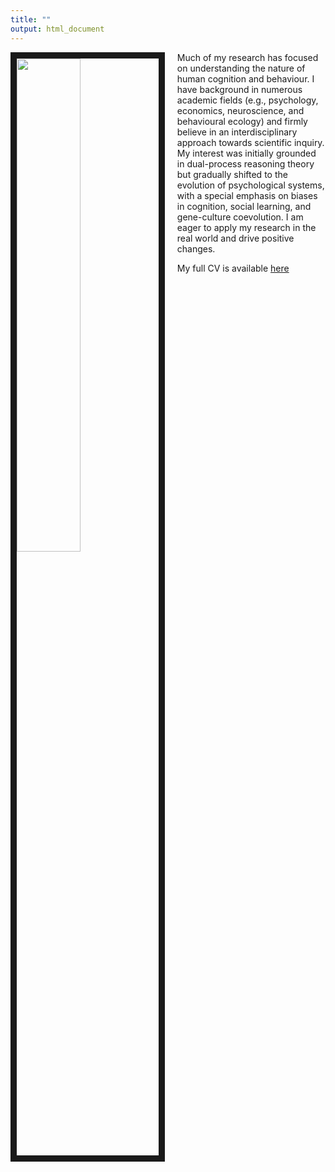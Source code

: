 ```yaml
---
title: ""
output: html_document
---
```


<link rel="stylesheet" href="styles.css" type="text/css">

<html>
<head>
<meta name="viewport" content="width=device-width, initial-scale=1.0">
<style>
img {
  width: 100%;
  height: auto;
}
</style>
</head>
<body>

<img src="images/image.jpg" style="width:45%; border:10px solid; margin-right: 20px" align="left">

</body>
</html>


<div class="a"> Much of my research has focused on understanding the nature of human cognition and behaviour. I have background in numerous academic fields (e.g., psychology, economics, neuroscience, and behavioural ecology) and firmly believe in an interdisciplinary approach towards scientific inquiry. My interest was initially grounded in dual-process reasoning theory but gradually shifted to the evolution of psychological systems, with a special emphasis on biases in cognition, social learning, and gene-culture coevolution. I am eager to apply my research in the real world and drive positive changes.

My full CV is available [here](files/Wenjie Han-Resume.pdf)</div>

